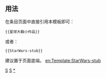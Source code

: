<includeonly><!-- 在這裡加入模板的保護標識 --></includeonly><noinclude>{{template doc page viewed directly}}</noinclude>
<!-- 在本行下編輯模板說明 -->
== 用法 ==
在条目页面中直接引用本模板即可：
<pre>{{星球大戰小作品}}
</pre>
或者：
<pre>{{StarWars-stub}}
</pre>
建议置于页面底端。
<includeonly>
<!-- 本行下加入模板的分類 -->
[[Category:星球大戰模板|S]]
[[Category:娛樂小作品模板|S]]
[[Category:星球大戰小作品|*]]
<!-- 本行下加入模板的跨語言鏈接 -->
[[en:Template:StarWars-stub]]
</includeonly>